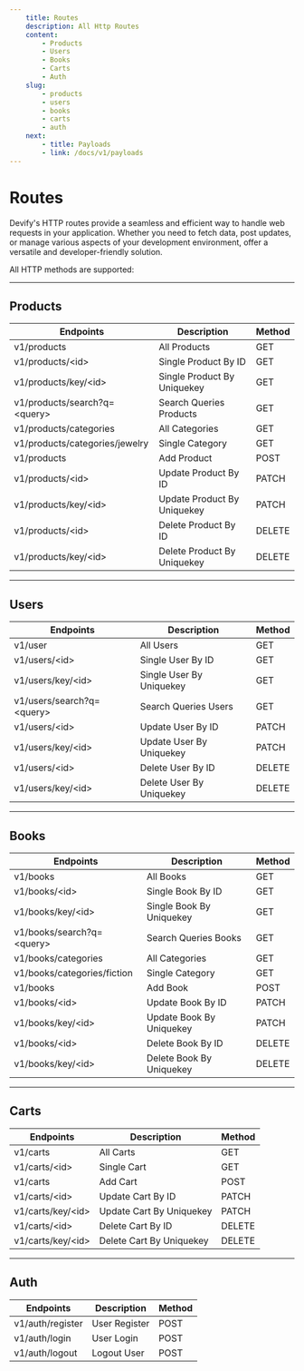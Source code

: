 ```yaml
---
    title: Routes
    description: All Http Routes
    content: 
        - Products
        - Users
        - Books
        - Carts
        - Auth
    slug:
        - products
        - users
        - books
        - carts
        - auth
    next: 
        - title: Payloads
        - link: /docs/v1/payloads
---
```


# Routes

Devify's HTTP routes provide a seamless and efficient way to handle web requests in your application. Whether you need to fetch data, post updates, or manage various aspects of your development environment, offer a versatile and developer-friendly solution.

All HTTP methods are supported:

---

## Products

| Endpoints                          | Description                 | Method |
| ---------------------------------- | --------------------------- | ------ |
| v1/products                        | All Products                | GET    |
| v1/products/&lt;id&gt;             | Single Product By ID        | GET    |
| v1/products/key/&lt;id&gt;         | Single Product By Uniquekey | GET    |
| v1/products/search?q=&lt;query&gt; | Search Queries Products     | GET    |
| v1/products/categories             | All Categories              | GET    |
| v1/products/categories/jewelry     | Single Category             | GET    |
| v1/products                        | Add Product                 | POST   |
| v1/products/&lt;id&gt;             | Update Product By ID        | PATCH  |
| v1/products/key/&lt;id&gt;         | Update Product By Uniquekey | PATCH  |
| v1/products/&lt;id&gt;             | Delete Product By ID        | DELETE |
| v1/products/key/&lt;id&gt;         | Delete Product By Uniquekey | DELETE |

---

## Users

| Endpoints                       | Description              | Method |
| ------------------------------- | ------------------------ | ------ |
| v1/user                         | All Users                | GET    |
| v1/users/&lt;id&gt;             | Single User By ID        | GET    |
| v1/users/key/&lt;id&gt;         | Single User By Uniquekey | GET    |
| v1/users/search?q=&lt;query&gt; | Search Queries Users     | GET    |
| v1/users/&lt;id&gt;             | Update User By ID        | PATCH  |
| v1/users/key/&lt;id&gt;         | Update User By Uniquekey | PATCH  |
| v1/users/&lt;id&gt;             | Delete User By ID        | DELETE |
| v1/users/key/&lt;id&gt;         | Delete User By Uniquekey | DELETE |

---

## Books

| Endpoints                       | Description              | Method |
| ------------------------------- | ------------------------ | ------ |
| v1/books                        | All Books                | GET    |
| v1/books/&lt;id&gt;             | Single Book By ID        | GET    |
| v1/books/key/&lt;id&gt;         | Single Book By Uniquekey | GET    |
| v1/books/search?q=&lt;query&gt; | Search Queries Books     | GET    |
| v1/books/categories             | All Categories           | GET    |
| v1/books/categories/fiction     | Single Category          | GET    |
| v1/books                        | Add Book                 | POST   |
| v1/books/&lt;id&gt;             | Update Book By ID        | PATCH  |
| v1/books/key/&lt;id&gt;         | Update Book By Uniquekey | PATCH  |
| v1/books/&lt;id&gt;             | Delete Book By ID        | DELETE |
| v1/books/key/&lt;id&gt;         | Delete Book By Uniquekey | DELETE |

---

## Carts

| Endpoints               | Description              | Method |
| ----------------------- | ------------------------ | ------ |
| v1/carts                | All Carts                | GET    |
| v1/carts/&lt;id&gt;     | Single Cart              | GET    |
| v1/carts                | Add Cart                 | POST   |
| v1/carts/&lt;id&gt;     | Update Cart By ID        | PATCH  |
| v1/carts/key/&lt;id&gt; | Update Cart By Uniquekey | PATCH  |
| v1/carts/&lt;id&gt;     | Delete Cart By ID        | DELETE |
| v1/carts/key/&lt;id&gt; | Delete Cart By Uniquekey | DELETE |

---

## Auth

| Endpoints        | Description   | Method |
| ---------------- | ------------- | ------ |
| v1/auth/register | User Register | POST   |
| v1/auth/login    | User Login    | POST   |
| v1/auth/logout   | Logout User   | POST   |
